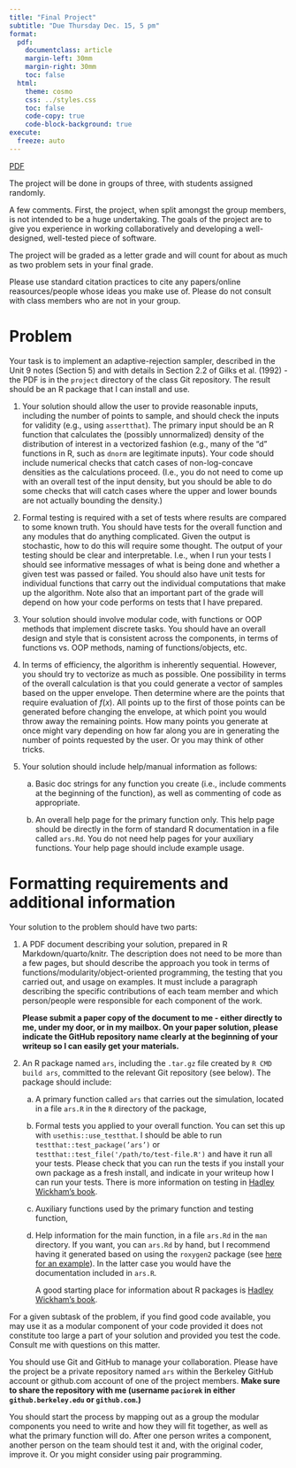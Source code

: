 ```yaml
---
title: "Final Project"
subtitle: "Due Thursday Dec. 15, 5 pm"
format:
  pdf:
    documentclass: article
    margin-left: 30mm
    margin-right: 30mm
    toc: false
  html:
    theme: cosmo
    css: ../styles.css
    toc: false
    code-copy: true
    code-block-background: true
execute:
  freeze: auto
---
```


[PDF](./project.pdf){.btn .btn-primary}


The project will be done in groups of three, with students assigned
randomly.

A few comments. First, the project, when split amongst the group
members, is not intended to be a huge undertaking. The goals of the
project are to give you experience in working collaboratively and
developing a well-designed, well-tested piece of software.

The project will be graded as a letter grade and will count for about as
much as two problem sets in your final grade.

Please use standard citation practices to cite any papers/online reasources/people whose ideas you make
use of. Please do not consult with class members who are not in your group.


# Problem

Your task is to implement an adaptive-rejection sampler, described in
the Unit 9 notes (Section 5) and with details in Section 2.2 of Gilks
et al. (1992) - the PDF is in the `project` directory of the class Git repository. The result
should be an R package that I can install and use.

1.  Your solution should allow the user to provide reasonable inputs,
    including the number of points to sample, and should check the
    inputs for validity (e.g., using `assertthat`). The primary input
    should be an R function that calculates the (possibly unnormalized)
    density of the distribution of interest in a vectorized fashion
    (e.g., many of the "d" functions in R, such as `dnorm` are
    legitimate inputs). Your code should include numerical checks that
    catch cases of non-log-concave densities as the calculations
    proceed. (I.e., you do not need to come up with an overall test of
    the input density, but you should be able to do some checks that
    will catch cases where the upper and lower bounds are not actually
    bounding the density.) 
    

2.  Formal testing is required with a set of tests where results are
    compared to some known truth. You should have tests for the overall
    function and any modules that do anything complicated. Given the
    output is stochastic, how to do this will require some thought. The
    output of your testing should be clear and interpretable. I.e., when
    I run your tests I should see informative messages of what is being
    done and whether a given test was passed or failed. You should also
    have unit tests for individual functions that carry out the
    individual computations that make up the algorithm. Note also that an important
    part of the grade will depend on how your code performs on tests
    that I have prepared. 

3.  Your solution should involve modular code, with functions or OOP
    methods that implement discrete tasks. You should have an overall
    design and style that is consistent across the components, in terms
    of functions vs. OOP methods, naming of functions/objects, etc.

4.  In terms of efficiency, the algorithm is inherently sequential.
    However, you should try to vectorize as much as possible. One
    possibility in terms of the overall calculation is that you could
    generate a vector of samples based on the upper envelope. Then
    determine where are the points that require evaluation of $f(x)$.
    All points up to the first of those points can be generated before
    changing the envelope, at which point you would throw away the
    remaining points. How many points you generate at once might vary
    depending on how far along you are in generating the number of
    points requested by the user. Or you may think of other tricks.

5.  Your solution should include help/manual information as follows:

    a.  Basic doc strings for any function you create (i.e., include
        comments at the beginning of the function), as well as
        commenting of code as appropriate.

    b.  An overall help page for the primary function only. This help
        page should be directly in the form of standard R documentation
        in a file called `ars.Rd`. You do not need help
        pages for your auxiliary functions. Your help page should include example usage.


# Formatting requirements and additional information 

Your solution to the problem should have two parts:

1.  A PDF document describing your solution, prepared in R Markdown/quarto/knitr.
    The description does not need to be more than a few pages,
    but should describe the approach you took in terms of
    functions/modularity/object-oriented programming, the testing
    that you carried out, and usage on examples. It must include a paragraph describing the
    specific contributions of each team member and which person/people
    were responsible for each component of the work.  

    **Please submit a paper copy of the document to
    me - either directly to me, under my door, or in my mailbox. On your paper solution,
    please indicate  the GitHub repository name clearly at the beginning
    of your writeup so I can easily get your materials.**

2.  An R package named `ars`, including the `.tar.gz` file created by
    `R CMD build ars`, committed to the relevant Git repository (see
    below). The package should include:

    a.  A primary function called `ars` that carries out the simulation,
        located in a file `ars.R` in the `R` directory of the package,

    b.  Formal tests you applied to your overall function. You can set
        this up with `usethis::use_testthat`. I should be able to
        run  `testthat::test_package(’ars’)` or `testthat::test_file('/path/to/test-file.R')`
        and have it run all your tests.
        Please check that you can run the tests if you install your own package as
        a fresh install, and indicate in your writeup how I can run
        your tests. There is more information on testing in
        [Hadley Wickham's book](https://r-pkgs.had.co.nz/tests.html).

    c.  Auxiliary functions used by the primary function and testing
        function,

    d.  Help information for the main function, in a file `ars.Rd` in
        the `man` directory. If you want, you can `ars.Rd` by hand,
        but I recommend having it generated based on using the `roxygen2`
        package (see [here for an example](http://adv-r.had.co.nz/Documenting-functions.html)).
        In the latter case you would have the
        documentation included in `ars.R`.

        A good starting place for information about R packages is [Hadley Wickham's book](http://r-pkgs.had.co.nz/).

For a given subtask of the problem, if you find good code available, you
may use it as a modular component of your code provided it does not
constitute too large a part of your solution and provided you test the
code. Consult me with questions on this matter.

You should use Git and GitHub to manage your collaboration. Please have
the project be a private repository named `ars` within the Berkeley GitHub account or github.com account of one
of the project members. **Make sure to share the repository with me (username `paciorek` in either
`github.berkeley.edu` or `github.com`.)**

You should start the process by mapping out as a group the modular
components you need to write and how they will fit together, as well as
what the primary function will do. After one person writes a component,
another person on the team should test it and, with the original coder,
improve it. Or you might consider using pair programming.


